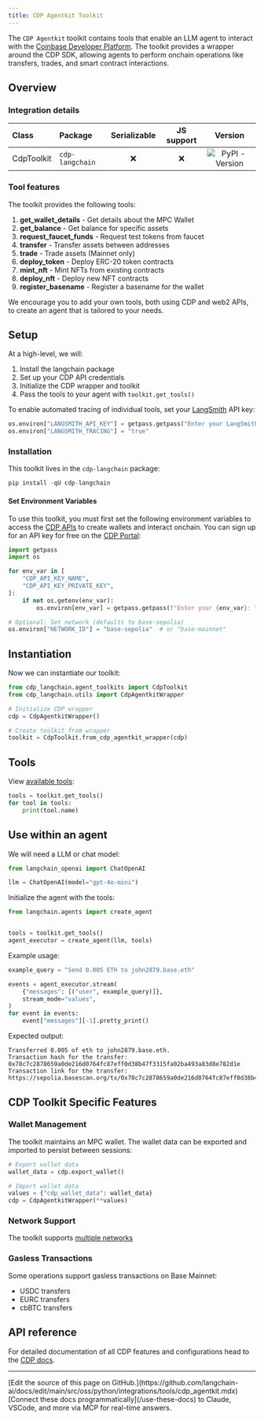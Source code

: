 ```yaml
---
title: CDP Agentkit Toolkit
---
```


The `CDP Agentkit` toolkit contains tools that enable an LLM agent to interact with the [Coinbase Developer Platform](https://docs.cdp.coinbase.com/). The toolkit provides a wrapper around the CDP SDK, allowing agents to perform onchain operations like transfers, trades, and smart contract interactions.

## Overview

### Integration details

| Class | Package | Serializable | JS support |  Version |
| :--- | :--- | :---: | :---: | :---: |
| CdpToolkit | `cdp-langchain` | ❌ | ❌ |  ![PyPI - Version](https://img.shields.io/pypi/v/cdp-langchain?style=flat-square&label=%20) |

### Tool features

The toolkit provides the following tools:

1. **get_wallet_details** - Get details about the MPC Wallet
2. **get_balance** - Get balance for specific assets
3. **request_faucet_funds** - Request test tokens from faucet
4. **transfer** - Transfer assets between addresses
5. **trade** - Trade assets (Mainnet only)
6. **deploy_token** - Deploy ERC-20 token contracts
7. **mint_nft** - Mint NFTs from existing contracts
8. **deploy_nft** - Deploy new NFT contracts
9. **register_basename** - Register a basename for the wallet

We encourage you to add your own tools, both using CDP and web2 APIs, to create an agent that is tailored to your needs.

## Setup

At a high-level, we will:

1. Install the langchain package
2. Set up your CDP API credentials
3. Initialize the CDP wrapper and toolkit
4. Pass the tools to your agent with `toolkit.get_tools()`

To enable automated tracing of individual tools, set your [LangSmith](https://docs.smith.langchain.com/) API key:

```python
os.environ["LANGSMITH_API_KEY"] = getpass.getpass("Enter your LangSmith API key: ")
os.environ["LANGSMITH_TRACING"] = "true"
```

### Installation

This toolkit lives in the `cdp-langchain` package:

```python
pip install -qU cdp-langchain
```

#### Set Environment Variables

To use this toolkit, you must first set the following environment variables to access the [CDP APIs](https://docs.cdp.coinbase.com/mpc-wallet/docs/quickstart) to create wallets and interact onchain. You can sign up for an API key for free on the [CDP Portal](https://cdp.coinbase.com/):

```python
import getpass
import os

for env_var in [
    "CDP_API_KEY_NAME",
    "CDP_API_KEY_PRIVATE_KEY",
]:
    if not os.getenv(env_var):
        os.environ[env_var] = getpass.getpass(f"Enter your {env_var}: ")

# Optional: Set network (defaults to base-sepolia)
os.environ["NETWORK_ID"] = "base-sepolia"  # or "base-mainnet"
```

## Instantiation

Now we can instantiate our toolkit:

```python
from cdp_langchain.agent_toolkits import CdpToolkit
from cdp_langchain.utils import CdpAgentkitWrapper

# Initialize CDP wrapper
cdp = CdpAgentkitWrapper()

# Create toolkit from wrapper
toolkit = CdpToolkit.from_cdp_agentkit_wrapper(cdp)
```

## Tools

View [available tools](#tool-features):

```python
tools = toolkit.get_tools()
for tool in tools:
    print(tool.name)
```

## Use within an agent

We will need a LLM or chat model:

```python
from langchain_openai import ChatOpenAI

llm = ChatOpenAI(model="gpt-4o-mini")
```

Initialize the agent with the tools:

```python
from langchain.agents import create_agent


tools = toolkit.get_tools()
agent_executor = create_agent(llm, tools)
```

Example usage:

```python
example_query = "Send 0.005 ETH to john2879.base.eth"

events = agent_executor.stream(
    {"messages": [("user", example_query)]},
    stream_mode="values",
)
for event in events:
    event["messages"][-1].pretty_print()
```

Expected output:

```
Transferred 0.005 of eth to john2879.base.eth.
Transaction hash for the transfer: 0x78c7c2878659a0de216d0764fc87eff0d38b47f3315fa02ba493a83d8e782d1e
Transaction link for the transfer: https://sepolia.basescan.org/tx/0x78c7c2878659a0de216d0764fc87eff0d38b47f3315fa02ba493a83d8e782d1
```

## CDP Toolkit Specific Features

### Wallet Management

The toolkit maintains an MPC wallet. The wallet data can be exported and imported to persist between sessions:

```python
# Export wallet data
wallet_data = cdp.export_wallet()

# Import wallet data
values = {"cdp_wallet_data": wallet_data}
cdp = CdpAgentkitWrapper(**values)
```

### Network Support

The toolkit supports [multiple networks](https://docs.cdp.coinbase.com/cdp-sdk/docs/networks)

### Gasless Transactions

Some operations support gasless transactions on Base Mainnet:

- USDC transfers
- EURC transfers
- cbBTC transfers

## API reference

For detailed documentation of all CDP features and configurations head to the [CDP docs](https://docs.cdp.coinbase.com/mpc-wallet/docs/welcome).

---

<Callout icon="pen-to-square" iconType="regular">
    [Edit the source of this page on GitHub.](https://github.com/langchain-ai/docs/edit/main/src/oss/python/integrations/tools/cdp_agentkit.mdx)
</Callout>
<Tip icon="terminal" iconType="regular">
    [Connect these docs programmatically](/use-these-docs) to Claude, VSCode, and more via MCP for    real-time answers.
</Tip>
